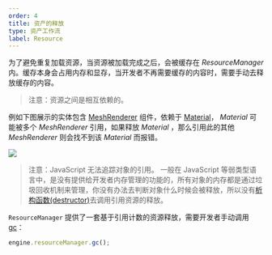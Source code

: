 ```yaml
---
order: 4
title: 资产的释放
type: 资产工作流
label: Resource
---
```


为了避免重复加载资源，当资源被加载完成之后，会被缓存在 _ResourceManager_ 内。缓存本身会占用内存和显存，当开发者不再需要缓存的内容时，需要手动去释放缓存的内容。

> 注意：资源之间是相互依赖的。

例如下图展示的实体包含 [MeshRenderer](/apis/core/#MeshRenderer) 组件，依赖于 [Material](/apis/core/#Material)， _Material_ 可能被多个 _MeshRenderer_ 引用，如果释放 _Material_ ，那么引用此的其他 _MeshRenderer_ 则会找不到该 _Material_ 而报错。

<Image src="https://gw.alipayobjects.com/mdn/mybank_yulibao/afts/img/A*wXmqRIwqI18AAAAAAAAAAAAAARQnAQ" />

> 注意：JavaScript 无法追踪对象的引用。 一般在 JavaScript 等弱类型语言中，是没有提供给开发者内存管理的功能的，所有对象的内存都是通过垃圾回收机制来管理，你没有办法去判断对象什么时候会被释放，所以没有[析构函数(destructor)](https://zh.wikipedia.org/wiki/%E8%A7%A3%E6%A7%8B%E5%AD%90)去调用引用资源的释放。

`ResourceManager` 提供了一套基于引用计数的资源释放，需要开发者手动调用 [gc](/apis/core/#ResourceManager-gc)：

```typescript
engine.resourceManager.gc();
```

